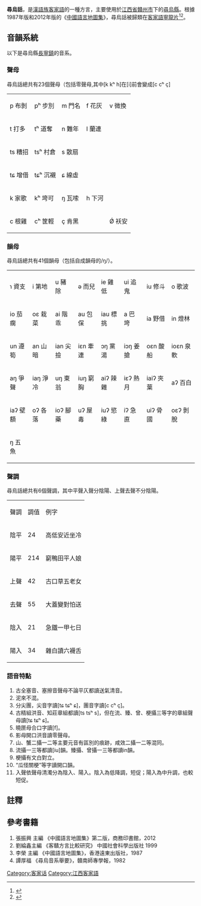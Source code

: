 {{Pathnav|語言|漢藏語系|漢語族|客家語|frame=1}}
{{Infobox Language
|name= 尋烏話
|nativename= Chhìm-vû Hak-kâ-fa
|states={{CHNML}}
|region=[[江西省|江西省]][[贛州市|贛州市]][[尋烏縣|尋烏縣]]
|familycolor= 漢藏語系
|fam1= [[漢藏語系|漢藏語系]]
|fam2= [[漢語族|漢語族]]
|fam3=[[客家語|客家語]]
|fam4=[[寧龍片|寧龍片]]
|nation= 無
|agency= 無
|isoexception=dialect}}
{{客家}}
'''尋烏話'''，是[[漢語族|漢語族]][[客家語|客家語]]的一種方言，主要使用於[[江西省|江西省]][[贛州市|贛州市]]下的[[尋烏縣|尋烏縣]]。根據1987年版和2012年版的《[[中國語言地圖集|中國語言地圖集]]》，尋烏話被歸類在[[客家語|客家語]][[寧龍片|寧龍片]]<ref name = "中國語言地圖集">{{Cite book | author = 李榮 | title = 中國語言地圖集 | location = 香港 | publisher = 香港朗文（遠東）出版社 | date = 1988 | pages =  | ISBN = 0582999030 | accessdate = 2015-01-01 | url = http://books.google.com.my/books/about/%E4%B8%AD%E5%9B%BD%E8%AF%AD%E8%A8%80%E5%9C%B0%E5%9B%BE%E9%9B%86.html?id=_BwYKAAACAAJ&redir_esc=y | language = zh | quote = 六、寧龍片 包括江西省的十三個縣：寧都、興國、石城、瑞金、會昌... | archive-date = 2015-01-01 | archive-url = https://web.archive.org/web/20150101063918/http://books.google.com.my/books/about/%E4%B8%AD%E5%9B%BD%E8%AF%AD%E8%A8%80%E5%9C%B0%E5%9B%BE%E9%9B%86.html?id=_BwYKAAACAAJ&redir_esc=y | dead-url = no }}</ref><ref name = "中國語言地圖集第二版">{{Cite book | author = 張振興 | title = 中國語言地圖集第二版 | location = 北京 | publisher = 商務印書馆 | date = 2012 | pages = 116-124 | ISBN = 7100070546 | accessdate = 2015-01-01 | url = http://books.google.com.my/books/about/%E4%B8%AD%E5%9B%BD%E8%AF%AD%E8%A8%80%E5%9C%B0%E5%9B%BE%E9%9B%86.html?id=qRMEnwEACAAJ&redir_esc=y | language = zh | quote = 六、寧龍片 共7個縣市 江西省：寧都縣 石城縣 全南縣 龍南縣 定南縣 尋烏縣... | archive-date = 2015-01-01 | archive-url = https://web.archive.org/web/20150101063817/http://books.google.com.my/books/about/%E4%B8%AD%E5%9B%BD%E8%AF%AD%E8%A8%80%E5%9C%B0%E5%9B%BE%E9%9B%86.html?id=qRMEnwEACAAJ&redir_esc=y | dead-url = no }}</ref>。

==音韻系統==
以下是尋烏縣[[長寧鎮|長寧鎮]]的音系。
=== 聲母 ===
尋烏話總共有23個聲母（包括零聲母,其中[k kʰ h]在[i]前會變成[c cʰ ç]
{| class="wikitable"
|-
|  p 布剝 || pʰ 步別 || m 門名 || f 花灰 || v 微換
|-
|  t 打多 || tʰ 道奪 || n 難年 || l 蘭連 ||  
|-
|  ts 糟招 || tsʰ 村倉 || s 散扇 ||   ||   
|-
|  tɕ 增借 || tɕʰ 沉襯 || ɕ 線虛 ||   ||   
|-
|  k 家歌 || kʰ 垮可 || ŋ 瓦嗦 || h 下河 ||   
|-
|  c 根雞 || cʰ 筐輕 || ç 肯黑 ||    || Ǿ 袄安
|}

=== 韻母 ===
尋烏話總共有41個韻母（包括自成韻母的/ŋ/）。
{| class="wikitable"
|-
| ɿ 資支 || i 第地 || u 豬除|| ə 而兒 || ie 雞低 || ui 追鬼 || iu 修斗 || o 歌波
|-
| io 茄瘸 || oɛ 栽菜 || ai 階乖 || au 包保 || iau 標挑 || a 巴垮 || ia 野借 || in 燈林
|-
| un 遵筍 || an 山暗 || ian 尖撿 || iɛn 牽連 || ɔŋ 黨湯 || iɔŋ 姜搶 || oɛn 酸船 || ioɛn 泉軟
|-
| aŋ 爭聲 || iaŋ 淨冷 || uŋ 東翁 || iuŋ 窮胸 || aiʔ 辣雜 || iɛʔ 熱月 || iaiʔ 夾葉 || aʔ 百白
|-
| iaʔ 壁額 || oʔ 各落 || ioʔ 腳藥 || uʔ 屋毒 || iuʔ 慾綠 || iʔ 急直 || uiʔ 骨國 || oɛʔ 剝脫
|-
| ŋ 五魚
|}

=== 聲調 ===
尋烏話總共有6個聲調，其中平聲入聲分陰陽、上聲去聲不分陰陽。
{| class="wikitable"
|-
| 聲調 || 調值 || 例字 
|-
| 陰平 || 24 || 高低安近坐冷
|-
| 陽平 || 214 || 窮鴨田平人娘
|-
| 上聲 || 42 || 古口草五老女
|-
| 去聲 || 55 || 大蓋變對怕送
|-
| 陰入 || 21 || 急鐵一甲七日
|-
| 陽入 || 34 || 雜白讀六襪舌
|}

=== 語音特點 ===
#古全塞音、塞擦音聲母不論平仄都讀送氣清音。
#泥來不混。
#分尖團，尖音字讀[tɕ tɕʰ ɕ]，團音字讀[c cʰ ç]。
#古精組洪音、知莊章組都讀[ts tsʰ s]，但在流、臻、曾、梗攝三等字的章組聲母讀[tɕ tɕʰ ɕ]。
#曉匣母合口字讀[f]。
#影母開口洪音讀零聲母。
#山、蟹二攝一二等主要元音有區別的痕跡，咸效二攝一二等混同。
#流攝一三等都讀[iu]韻。臻攝、曾攝一三等都讀in韻。
#梗攝有文白對立。
#“瓜怪關梗”等字讀開口韻。
#入聲依聲母清濁分為陰入、陽入。陰入為低降調，短促；陽入為中升調，也較短促。

==註釋==
{{reflist}}

==參考書籍==
#張振興 主編 《中國語言地圖集》第二版，商務印書館，2012
#劉綸鑫主編 《客贛方言比較研究》 中國社會科學出版社 1999
#李榮 主編 《中國語言地圖集》，香港遠東出版社，1987
#譚厚福 《尋烏音系舉要》，贛南師專學報，1982

{{客家语}}
{{汉语}}
[[Category:客家话|Category:客家话]]
[[Category:江西客家語|Category:江西客家語]]